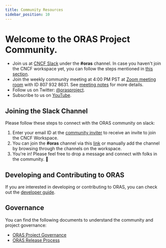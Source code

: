 ```yaml
---
title: Community Resources
sidebar_position: 10
---
```


# Welcome to the ORAS Project Community.

- Join us at [CNCF Slack](https://cloud-native.slack.com) under the **#oras** channel. In case you haven't join the CNCF workspace yet, you can follow the steps mentioned in [this section](#joining-the-slack-channel).
- Join the weekly community meeting at 4:00 PM PST at [Zoom meeting room](https://zoom.us/j/8079328631?pwd=UzN0NUlmbmcvTTN5L0o5VUQ2YndyQT09) with ID 807 932 8631. See [meeting notes](https://hackmd.io/P-O6n222TcSMoJgHmTTduw?view) for more details.
- Follow us on Twitter: [@orasproject](https://twitter.com/orasproject).
- Subscribe to us on [YouTube](https://www.youtube.com/@cncforasproject).

## Joining the Slack Channel
Please follow these steps to connect with the ORAS community on slack:
1. Enter your email ID at the [community inviter](https://slack.cncf.io/) to receive an invite to join the CNCF Workspace.
2. You can join the **#oras** channel via this [link](https://cloud-native.slack.com/archives/CJ1KHJM5Z) or manually add the channel by browsing through the channels on the workspace.
3. You're in! Please feel free to drop a message and connect with folks in the community. 🙂

## Developing and Contributing to ORAS

If you are interested in developing or contributing to ORAS, you can check out the [developer guide](./developer_guide.mdx).

## Governance

You can find the following documents to understand the community and project governance:

- [ORAS Project Governance](https://github.com/oras-project/community/blob/main/governance/GOVERNANCE.md)
- [ORAS Release Process](https://github.com/oras-project/community/blob/main/governance/RELEASE-PROCESS.md)
